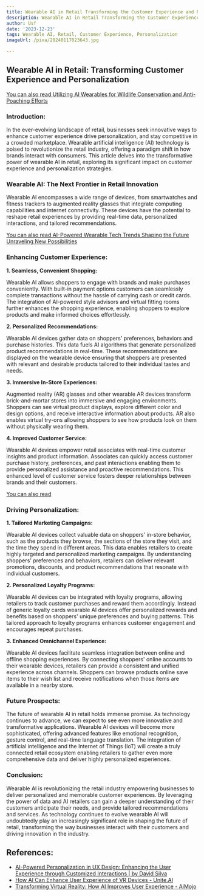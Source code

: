 ```yaml
---
title: Wearable AI in Retail Transforming the Customer Experience and Personalization
description: Wearable AI in Retail Transforming the Customer Experience and Personalization
author: Usf
date: '2023-12-23'
tags: Wearable AI, Retail, Customer Experience, Personalization
imageUrl: /pixa/20240117023643.jpg

---
```

##  Wearable AI  in Retail: Transforming Customer Experience and Personalization

[You can also read Utilizing AI Wearables for Wildlife Conservation and Anti-Poaching Efforts](Utilizing%20AI%20Wearables%20for%20Wildlife%20Conservation%20and%20Anti-Poaching%20Efforts)


### Introduction:

In the ever-evolving landscape of retail,  businesses seek innovative ways to enhance customer experience drive personalization, and stay competitive in a crowded marketplace. Wearable artificial intelligence (AI) technology  is  poised to revolutionize the retail industry, offering a paradigm shift in how brands  interact with consumers. This article delves into the transformative power of wearable AI in retail,  exploring its significant impact on customer experience and personalization strategies.

### Wearable AI: The Next Frontier in Retail Innovation

Wearable AI encompasses a wide range of devices, from smartwatches and fitness trackers to  augmented reality glasses that integrate computing capabilities and internet connectivity. These devices have the potential to reshape retail experiences by providing real-time  data, personalized interactions, and tailored recommendations.

[You can also read AI-Powered Wearable Tech Trends Shaping the Future  Unraveling New Possibilities](AI-Powered%20Wearable%20Tech%20Trends%20Shaping%20the%20Future%20Unraveling%20New%20Possibilities)


### Enhancing Customer Experience:

**1. Seamless, Convenient Shopping:**

Wearable AI allows shoppers  to engage with brands and make purchases conveniently. With built-in payment options customers  can seamlessly complete transactions without the hassle of carrying cash or credit cards. The  integration of AI-powered style advisors and virtual  fitting rooms  further enhances the  shopping  experience, enabling shoppers to explore products and make informed choices effortlessly.

**2. Personalized Recommendations:**

Wearable AI devices gather data on  shoppers' preferences, behaviors and purchase histories. This data fuels AI algorithms that generate personalized product recommendations in  real-time. These recommendations are displayed on the wearable device  ensuring that shoppers are presented with relevant and desirable  products  tailored to their individual tastes and needs.

**3. Immersive  In-Store Experiences:**

Augmented  reality (AR) glasses and  other wearable  AR devices transform  brick-and-mortar stores into immersive and engaging environments. Shoppers can see virtual product  displays, explore different color and design options,  and receive interactive information about products. AR also enables virtual try-ons  allowing shoppers to  see how products look on them without physically wearing them.

**4. Improved Customer Service:**

Wearable AI  devices empower retail associates with real-time customer insights  and product information. Associates can quickly access customer purchase  history, preferences, and past interactions  enabling them to provide personalized assistance and proactive recommendations. This enhanced level of customer service fosters deeper relationships between brands and their customers.

[You can also read ]()


### Driving Personalization:

**1. Tailored Marketing Campaigns:**

Wearable AI  devices collect  valuable data on shoppers' in-store behavior, such as the products they browse, the sections of the store they  visit, and the time  they spend  in different areas. This data enables retailers to create highly targeted and personalized marketing campaigns. By understanding shoppers' preferences and behaviors, retailers can deliver  relevant  promotions, discounts,  and product recommendations that resonate with  individual customers.

**2. Personalized Loyalty Programs:**

Wearable AI devices can be integrated with loyalty programs, allowing  retailers to track customer purchases  and reward them accordingly. Instead of generic loyalty cards  wearable AI devices offer personalized rewards and benefits based on shoppers' unique preferences and buying patterns. This tailored approach  to loyalty programs  enhances customer engagement and encourages repeat purchases.

**3. Enhanced Omnichannel Experience:**

Wearable AI  devices facilitate seamless integration between online and offline shopping experiences. By connecting  shoppers' online accounts to their wearable devices, retailers can provide a consistent and unified experience across channels. Shoppers can browse products online save items to their wish list and receive notifications when those items are available in  a nearby store.

### Future  Prospects:

The future of wearable AI in retail holds immense promise.  As technology continues to advance, we can expect to see even more innovative  and transformative  applications. Wearable AI devices will become more  sophisticated, offering advanced features like  emotional recognition, gesture control, and real-time language translation. The integration of artificial intelligence and the Internet of Things (IoT) will create a truly connected retail ecosystem enabling retailers to gather even more comprehensive data and deliver highly  personalized experiences.

### Conclusion:

Wearable AI is revolutionizing  the retail industry empowering businesses to deliver personalized and memorable customer experiences. By  leveraging the power of data and  AI retailers can gain a deeper understanding of their customers anticipate their needs, and provide tailored recommendations and  services. As  technology continues to evolve  wearable AI will undoubtedly play  an increasingly significant role  in shaping the future  of  retail, transforming the way businesses interact with their customers and driving innovation in the industry.

## References:
- [AI-Powered Personalization in UX Design: Enhancing the User Experience through Customized Interactions | by David Silva](https://uxplanet.org/ai-powered-personalization-in-ux-design-enhancing-the-user-experience-through-customized-5b8d78129262)
- [How AI Can Enhance User Experience of VR Devices - Unite.AI](https://www.unite.ai/how-ai-can-enhance-user-experience-of-vr-devices/)
- [Transforming Virtual Reality: How AI Improves User Experience - AiMojo](https://aimojo.pro/virtual-reality-ai-user-experience/)
